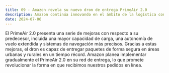 ```yaml
---
title: 09 - Amazon revela su nuevo dron de entrega PrimeAir 2.0
description: Amazon continúa innovando en el ámbito de la logística con el lanzamiento de su último dron de entrega, el PrimeAir 2.0. Equipado con tecnología de vanguardia, este dron promete realizar entregas más rápidas y eficientes que nunca.
date: 2024-07-06
---
```


El PrimeAir 2.0 presenta una serie de mejoras con respecto a su predecesor, incluida una mayor capacidad de carga, una autonomía de vuelo extendida y sistemas de navegación más precisos. Gracias a estas mejoras, el dron es capaz de entregar paquetes de forma segura en áreas urbanas y rurales en un tiempo récord. Amazon planea implementar gradualmente el PrimeAir 2.0 en su red de entrega, lo que promete revolucionar la forma en que recibimos nuestros pedidos en línea.